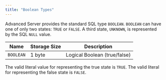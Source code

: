 ```yaml
---
title: "Boolean Types"
---
```


<div id="boolean_type" class="registered_link"></div>

Advanced Server provides the standard SQL type `BOOLEAN`. `BOOLEAN` can have one of only two states: `TRUE` or `FALSE`. A third state, `UNKNOWN`, is represented by the SQL `NULL` value.

| Name      | Storage Size | Description                  |
|-----------|--------------|------------------------------|
| `BOOLEAN` | 1 byte       | Logical Boolean (true/false) |


The valid literal value for representing the true state is `TRUE`. The valid literal for representing the false state is `FALSE`.

